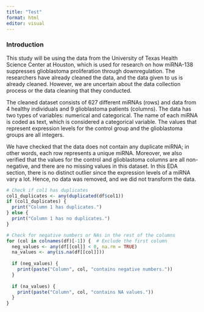 ```yaml
---
title: "Test"
format: html
editor: visual
---
```


### Introduction

This study will be using the data from the University of Texas Health Science Center at Houston, which is used for research on how miRNA-138 suppresses glioblastoma proliferation through downregulation. The researchers have already cleaned the data, and the data given to us is already cleaned. However, we are uncertain about the data collection process or the data cleaning that they conducted.

The cleaned dataset consists of 627 different miRNAs (rows) and data from 4 healthy individuals and 9 glioblastoma patients (columns). The data has two types of variables: numerical and categorical. The name of each miRNA is coded as text, which is considered a categorical variable. The values that represent expression levels for the control group and the glioblastoma groups are all integers.

We have checked that the data does not contain any duplicate miRNA; in other words, each row represents a unique miRNA. Moreover, we also verified that the values for the control and glioblastoma columns are all non-negative, and there are no missing values in this dataset. In this EDA section, there is no distinct outlier since the expression levels of a miRNA vary a lot. Hence, no data was removed, and we did not transform the data.

```r

# Check if col1 has duplicates
col1_duplicates <- any(duplicated(df$col1))
if (col1_duplicates) {
  print("Column 1 has duplicates.")
} else {
  print("Column 1 has no duplicates.")
}

# Check for negative numbers or NAs in the rest of the columns
for (col in colnames(df)[-1]) {  # Exclude the first column
  neg_values <- any(df[[col]] < 0, na.rm = TRUE)
  na_values <- any(is.na(df[[col]]))
  
  if (neg_values) {
    print(paste("Column", col, "contains negative numbers."))
  }
  
  if (na_values) {
    print(paste("Column", col, "contains NA values."))
  }
}
```
